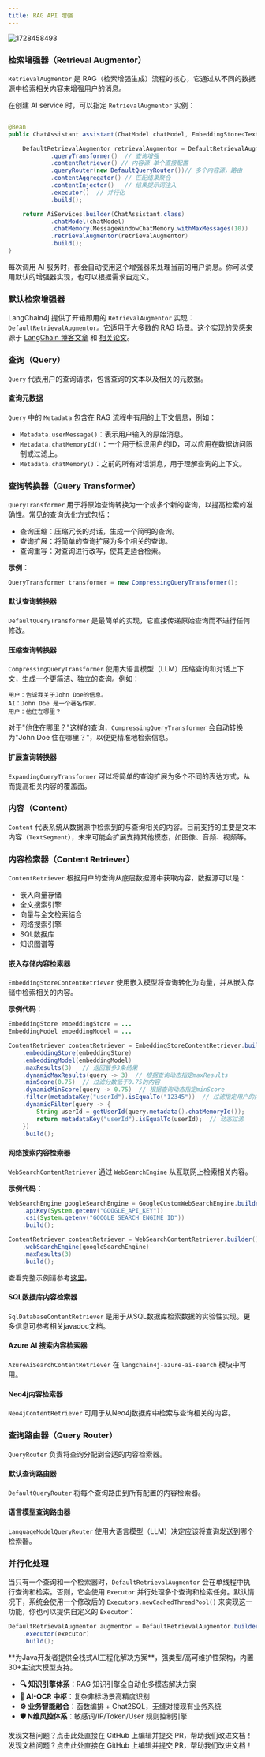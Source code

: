 ```yaml
---
title: RAG API 增强
---
```


<img src='https://minio.pigx.top/oss/202410/1728458493.png' alt='1728458493'/>

### 检索增强器（Retrieval Augmentor）

`RetrievalAugmentor` 是 RAG（检索增强生成）流程的核心，它通过从不同的数据源中检索相关内容来增强用户的消息。

在创建 AI service 时，可以指定 `RetrievalAugmentor` 实例：

```java

@Bean
public ChatAssistant assistant(ChatModel chatModel, EmbeddingStore<TextSegment> embeddingStore) {

    DefaultRetrievalAugmentor retrievalAugmentor = DefaultRetrievalAugmentor.builder()
            .queryTransformer()  // 查询增强
            .contentRetriever() // 内容源 单个直接配置
            .queryRouter(new DefaultQueryRouter())// 多个内容源，路由
            .contentAggregator() // 匹配结果聚合
            .contentInjector()   // 结果提示词注入
            .executor()  // 并行化
            .build();

    return AiServices.builder(ChatAssistant.class)
            .chatModel(chatModel)
            .chatMemory(MessageWindowChatMemory.withMaxMessages(10))
            .retrievalAugmentor(retrievalAugmentor)
            .build();
}
```

每次调用 AI 服务时，都会自动使用这个增强器来处理当前的用户消息。你可以使用默认的增强器实现，也可以根据需求自定义。

### 默认检索增强器

LangChain4j 提供了开箱即用的 `RetrievalAugmentor` 实现：`DefaultRetrievalAugmentor`。它适用于大多数的 RAG 场景。这个实现的灵感来源于 [LangChain 博客文章](https://blog.langchain.dev/deconstructing-rag) 和 [相关论文](https://arxiv.org/abs/2312.10997)。

### 查询（Query）

`Query` 代表用户的查询请求，包含查询的文本以及相关的元数据。

#### 查询元数据

`Query` 中的 `Metadata` 包含在 RAG 流程中有用的上下文信息，例如：
- `Metadata.userMessage()`：表示用户输入的原始消息。
- `Metadata.chatMemoryId()`：一个用于标识用户的ID，可以应用在数据访问限制或过滤上。
- `Metadata.chatMemory()`：之前的所有对话消息，用于理解查询的上下文。

### 查询转换器（Query Transformer）

`QueryTransformer` 用于将原始查询转换为一个或多个新的查询，以提高检索的准确性。常见的查询优化方式包括：
- 查询压缩：压缩冗长的对话，生成一个简明的查询。
- 查询扩展：将简单的查询扩展为多个相关的查询。
- 查询重写：对查询进行改写，使其更适合检索。

**示例：**
```java
QueryTransformer transformer = new CompressingQueryTransformer();
```

#### 默认查询转换器

`DefaultQueryTransformer` 是最简单的实现，它直接传递原始查询而不进行任何修改。

#### 压缩查询转换器

`CompressingQueryTransformer` 使用大语言模型（LLM）压缩查询和对话上下文，生成一个更简洁、独立的查询。例如：

```
用户：告诉我关于John Doe的信息。
AI：John Doe 是一个著名作家。
用户：他住在哪里？
```
对于"他住在哪里？"这样的查询，`CompressingQueryTransformer` 会自动转换为"John Doe 住在哪里？"，以便更精准地检索信息。

#### 扩展查询转换器

`ExpandingQueryTransformer` 可以将简单的查询扩展为多个不同的表达方式，从而提高相关内容的覆盖面。

### 内容（Content）

`Content` 代表系统从数据源中检索到的与查询相关的内容。目前支持的主要是文本内容（`TextSegment`），未来可能会扩展支持其他模态，如图像、音频、视频等。

### 内容检索器（Content Retriever）

`ContentRetriever` 根据用户的查询从底层数据源中获取内容，数据源可以是：
- 嵌入向量存储
- 全文搜索引擎
- 向量与全文检索结合
- 网络搜索引擎
- SQL数据库
- 知识图谱等

#### 嵌入存储内容检索器

`EmbeddingStoreContentRetriever` 使用嵌入模型将查询转化为向量，并从嵌入存储中检索相关的内容。

**示例代码：**
```java
EmbeddingStore embeddingStore = ...
EmbeddingModel embeddingModel = ...

ContentRetriever contentRetriever = EmbeddingStoreContentRetriever.builder()
    .embeddingStore(embeddingStore)
    .embeddingModel(embeddingModel)
    .maxResults(3)   // 返回最多3条结果
    .dynamicMaxResults(query -> 3)  // 根据查询动态指定maxResults
    .minScore(0.75)  // 过滤分数低于0.75的内容
    .dynamicMinScore(query -> 0.75)  // 根据查询动态指定minScore
    .filter(metadataKey("userId").isEqualTo("12345"))  // 过滤指定用户的内容
    .dynamicFilter(query -> {
        String userId = getUserId(query.metadata().chatMemoryId());
        return metadataKey("userId").isEqualTo(userId);  // 动态过滤
    })
    .build();
```

#### 网络搜索内容检索器

`WebSearchContentRetriever` 通过 `WebSearchEngine` 从互联网上检索相关内容。

**示例代码：**
```java
WebSearchEngine googleSearchEngine = GoogleCustomWebSearchEngine.builder()
    .apiKey(System.getenv("GOOGLE_API_KEY"))
    .csi(System.getenv("GOOGLE_SEARCH_ENGINE_ID"))
    .build();

ContentRetriever contentRetriever = WebSearchContentRetriever.builder()
    .webSearchEngine(googleSearchEngine)
    .maxResults(3)
    .build();
```
查看完整示例请参考[这里](https://github.com/langchain4j/langchain4j-examples/blob/main/rag-examples/src/main/java/_3_advanced/_08_Advanced_RAG_Web_Search_Example.java)。

#### SQL数据库内容检索器

`SqlDatabaseContentRetriever` 是用于从SQL数据库检索数据的实验性实现。更多信息可参考相关javadoc文档。

#### Azure AI 搜索内容检索器

`AzureAiSearchContentRetriever` 在 `langchain4j-azure-ai-search` 模块中可用。

#### Neo4j内容检索器

`Neo4jContentRetriever` 可用于从Neo4j数据库中检索与查询相关的内容。

### 查询路由器（Query Router）

`QueryRouter` 负责将查询分配到合适的内容检索器。

#### 默认查询路由器

`DefaultQueryRouter` 将每个查询路由到所有配置的内容检索器。

#### 语言模型查询路由器

`LanguageModelQueryRouter` 使用大语言模型（LLM）决定应该将查询发送到哪个检索器。

### 并行化处理

当只有一个查询和一个检索器时，`DefaultRetrievalAugmentor` 会在单线程中执行查询和检索。否则，它会使用 `Executor` 并行处理多个查询和检索任务。默认情况下，系统会使用一个修改后的 `Executors.newCachedThreadPool()` 来实现这一功能，你也可以提供自定义的 `Executor`：
```java
DefaultRetrievalAugmentor augmentor = DefaultRetrievalAugmentor.builder()
    .executor(executor)
    .build();
```

<Card title="PIG AI应用开发平台 | 适合中大型企业构建自主可控的AI中台" icon="link" href="https://ai.pig4cloud.com">
**为Java开发者提供全栈式AI工程化解决方案**，强类型/高可维护性架构，内置30+主流大模型支持。

- **🔍 知识引擎体系**：RAG 知识引擎全自动化多模态解决方案
- **📝 AI-OCR 中枢**：复杂非标场景高精度识别
- **⚙️ 业务智能融合**：函数编排 + Chat2SQL，无缝对接现有业务系统
- **🛡️ N维风控体系**：敏感词/IP/Token/User 规则控制引擎
</Card>

<Card title="文档有误？请协助编辑" icon="pencil" href="https://github.com/javaai-pig4cloud-com/javaai-docs/edit/main/docs/15RAG API2.mdx">
  发现文档问题？点击此处直接在 GitHub 上编辑并提交 PR，帮助我们改进文档！
</Card>

<Card title="文档有误？请协助编辑" icon="pencil" href="https://github.com/javaai-pig4cloud-com/javaai-docs/edit/main/docs/15-rag-api2.mdx">
  发现文档问题？点击此处直接在 GitHub 上编辑并提交 PR，帮助我们改进文档！
</Card>

